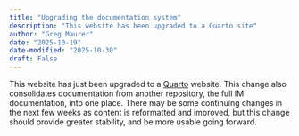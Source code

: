 ```yaml
---
title: "Upgrading the documentation system"
description: "This website has been upgraded to a Quarto site"
author: "Greg Maurer"
date: "2025-10-19"
date-modified: "2025-10-30"
draft: False
---
```


This website has just been upgraded to a [Quarto](https://quarto.org) website. This change also consolidates documentation from another repository, the full IM documentation, into one place. There may be some continuing changes in the next few weeks as content is reformatted and improved, but this change should provide greater stability, and be more usable going forward.
